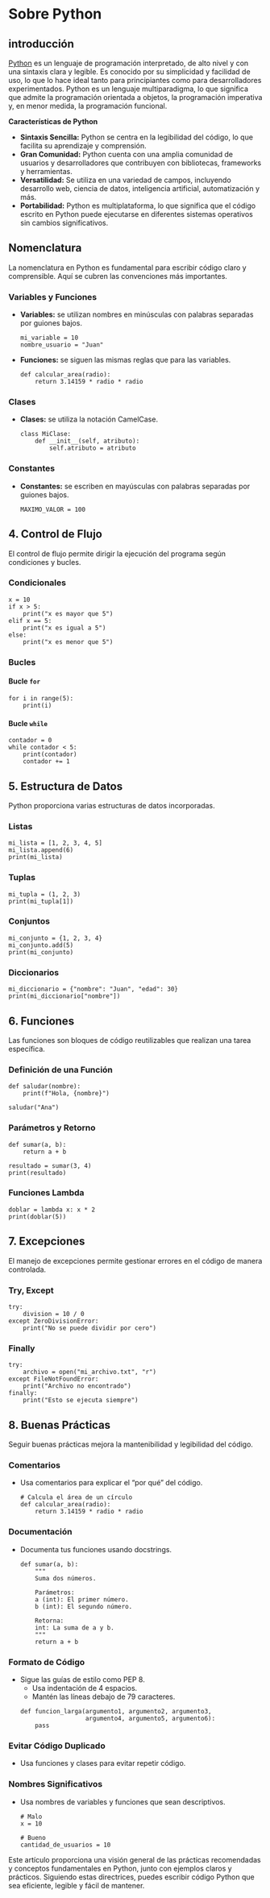 # Sobre Python

## introducción

[Python](https://www.python.org/) es un lenguaje de programación interpretado, de alto nivel y con una sintaxis clara y legible. Es conocido por su simplicidad y facilidad de uso, lo que lo hace ideal tanto para principiantes como para desarrolladores experimentados. Python es un lenguaje multiparadigma, lo que significa que admite la programación orientada a objetos, la programación imperativa y, en menor medida, la programación funcional.

**Características de Python**

- **Sintaxis Sencilla:** Python se centra en la legibilidad del código, lo que facilita su aprendizaje y comprensión.
- **Gran Comunidad:** Python cuenta con una amplia comunidad de usuarios y desarrolladores que contribuyen con bibliotecas, frameworks y herramientas.
- **Versatilidad:** Se utiliza en una variedad de campos, incluyendo desarrollo web, ciencia de datos, inteligencia artificial, automatización y más.
- **Portabilidad:** Python es multiplataforma, lo que significa que el código escrito en Python puede ejecutarse en diferentes sistemas operativos sin cambios significativos.


## Nomenclatura

La nomenclatura en Python es fundamental para escribir código claro y comprensible. Aquí se cubren las convenciones más importantes.

### Variables y Funciones
- **Variables:** se utilizan nombres en minúsculas con palabras separadas por guiones bajos.
  ```pyodide-python
  mi_variable = 10
  nombre_usuario = "Juan"
  ```
- **Funciones:** se siguen las mismas reglas que para las variables.
  ```pyodide-python
  def calcular_area(radio):
      return 3.14159 * radio * radio
  ```

### Clases
- **Clases:** se utiliza la notación CamelCase.
  ```pyodide-python
  class MiClase:
      def __init__(self, atributo):
          self.atributo = atributo
  ```

### Constantes
- **Constantes:** se escriben en mayúsculas con palabras separadas por guiones bajos.
  ```pyodide-python
  MAXIMO_VALOR = 100
  ```

## 4. Control de Flujo

El control de flujo permite dirigir la ejecución del programa según condiciones y bucles.

### Condicionales
```pyodide-python
x = 10
if x > 5:
    print("x es mayor que 5")
elif x == 5:
    print("x es igual a 5")
else:
    print("x es menor que 5")
```

### Bucles

#### Bucle `for`
```pyodide-python
for i in range(5):
    print(i)
```

#### Bucle `while`
```pyodide-python
contador = 0
while contador < 5:
    print(contador)
    contador += 1
```

## 5. Estructura de Datos

Python proporciona varias estructuras de datos incorporadas.

### Listas
```pyodide-python
mi_lista = [1, 2, 3, 4, 5]
mi_lista.append(6)
print(mi_lista)
```

### Tuplas
```pyodide-python
mi_tupla = (1, 2, 3)
print(mi_tupla[1])
```

### Conjuntos
```pyodide-python
mi_conjunto = {1, 2, 3, 4}
mi_conjunto.add(5)
print(mi_conjunto)
```

### Diccionarios
```pyodide-python
mi_diccionario = {"nombre": "Juan", "edad": 30}
print(mi_diccionario["nombre"])
```

## 6. Funciones

Las funciones son bloques de código reutilizables que realizan una tarea específica.

### Definición de una Función
```pyodide-python
def saludar(nombre):
    print(f"Hola, {nombre}")

saludar("Ana")
```

### Parámetros y Retorno
```pyodide-python
def sumar(a, b):
    return a + b

resultado = sumar(3, 4)
print(resultado)
```

### Funciones Lambda
```pyodide-python
doblar = lambda x: x * 2
print(doblar(5))
```

## 7. Excepciones

El manejo de excepciones permite gestionar errores en el código de manera controlada.

### Try, Except
```pyodide-python
try:
    division = 10 / 0
except ZeroDivisionError:
    print("No se puede dividir por cero")
```

### Finally
```pyodide-python
try:
    archivo = open("mi_archivo.txt", "r")
except FileNotFoundError:
    print("Archivo no encontrado")
finally:
    print("Esto se ejecuta siempre")
```

## 8. Buenas Prácticas

Seguir buenas prácticas mejora la mantenibilidad y legibilidad del código.

### Comentarios
- Usa comentarios para explicar el "por qué" del código.
  ```pyodide-python
  # Calcula el área de un círculo
  def calcular_area(radio):
      return 3.14159 * radio * radio
  ```

### Documentación
- Documenta tus funciones usando docstrings.
  ```pyodide-python
  def sumar(a, b):
      """
      Suma dos números.

      Parámetros:
      a (int): El primer número.
      b (int): El segundo número.

      Retorna:
      int: La suma de a y b.
      """
      return a + b
  ```

### Formato de Código
- Sigue las guías de estilo como PEP 8.
  - Usa indentación de 4 espacios.
  - Mantén las líneas debajo de 79 caracteres.
  ```pyodide-python
  def funcion_larga(argumento1, argumento2, argumento3,
                    argumento4, argumento5, argumento6):
      pass
  ```

### Evitar Código Duplicado
- Usa funciones y clases para evitar repetir código.

### Nombres Significativos
- Usa nombres de variables y funciones que sean descriptivos.
  ```pyodide-python
  # Malo
  x = 10

  # Bueno
  cantidad_de_usuarios = 10
  ```


Este artículo proporciona una visión general de las prácticas recomendadas y conceptos fundamentales en Python, junto con ejemplos claros y prácticos. Siguiendo estas directrices, puedes escribir código Python que sea eficiente, legible y fácil de mantener.
